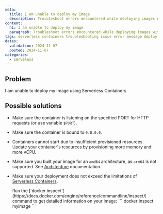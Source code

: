 ```yaml
---
meta:
  title: I am unable to deploy my image
  description: Troubleshoot errors encountered while deploying images with Scaleway Serverless Containers.
content:
  h1: I am unable to deploy my image
  paragraph: Troubleshoot errors encountered while deploying images with Scaleway Serverless Containers.
tags: serverless containers troubleshooting issue error message deploy image failed
dates:
  validation: 2024-11-07
  posted: 2024-11-07
categories:
  - serveless
---
```


## Problem

I am unable to deploy my image using Serverless Containers.

## Possible solutions

- Make sure the container is listening on the specified PORT for HTTP requests (or use variable `$PORT`).

- Make sure the container is bound to `0.0.0.0`.

- Containers cannot start due to insufficient provisioned resources. Update your container's resources by provisioning more memory and more vCPU.

- Make sure you built your image for an `amd64` architecture, as `arm64` is not supported. See [Architecture](/serverless/containers/reference-content/containers-limitations/#Architecture) documentation.

- Make sure your deployment does not exceed the limitations of [Serverless Containers](/serverless/containers/reference-content/containers-limitations/).

  <Message type="tip">
    Run the [`docker inspect`](https://docs.docker.com/engine/reference/commandline/inspect/) command to get detailed information on your image:
    ```
    docker inspect myimage
    ```
  </Message>